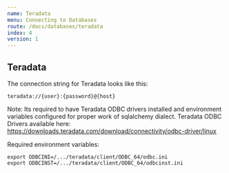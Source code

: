 ```yaml
---
name: Teradata
menu: Connecting to Databases
route: /docs/databases/teradata
index: 4
version: 1
---
```


Teradata
-------------

The connection string for Teradata looks like this:

```
teradata://{user}:{password}@{host}
```

Note: Its required to have Teradata ODBC drivers installed and environment variables configured for proper work of sqlalchemy dialect. Teradata ODBC Drivers available here: https://downloads.teradata.com/download/connectivity/odbc-driver/linux

Required environment variables:

```
export ODBCINI=/.../teradata/client/ODBC_64/odbc.ini
export ODBCINST=/.../teradata/client/ODBC_64/odbcinst.ini
```
